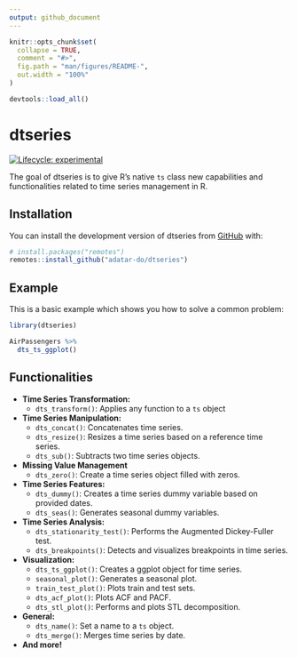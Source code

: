 ```yaml
---
output: github_document
---
```


<!-- README.md is generated from README.Rmd, please edit that file -->

```r
knitr::opts_chunk$set(
  collapse = TRUE,
  comment = "#>",
  fig.path = "man/figures/README-",
  out.width = "100%"
)

devtools::load_all()
```

# dtseries

<!-- badges: start -->

[![Lifecycle:
experimental](https://img.shields.io/badge/lifecycle-experimental-orange.svg)](https://lifecycle.r-lib.org/articles/stages.html#experimental)
<!-- badges: end -->

The goal of dtseries is to give R's native `ts` class new capabilities and functionalities related to time series management in R.

## Installation

You can install the development version of dtseries from
[GitHub](https://github.com/) with:

``` r
# install.packages("remotes")
remotes::install_github("adatar-do/dtseries")
```

## Example

This is a basic example which shows you how to solve a common problem:

```r
library(dtseries)

AirPassengers %>% 
  dts_ts_ggplot()
```

## Functionalities

*   **Time Series Transformation:**
    *   `dts_transform()`: Applies any function to a `ts` object
*   **Time Series Manipulation:**
    *   `dts_concat()`: Concatenates time series.
    *   `dts_resize()`: Resizes a time series based on a reference time
        series.
    *   `dts_sub()`: Subtracts two time series objects.
*   **Missing Value Management**
    *   `dts_zero()`: Create a time series object filled with zeros.
*   **Time Series Features:**
    *   `dts_dummy()`: Creates a time series dummy variable based on
        provided dates.
    *   `dts_seas()`: Generates seasonal dummy variables.
*   **Time Series Analysis:**
    *   `dts_stationarity_test()`: Performs the Augmented Dickey-Fuller
        test.
    *   `dts_breakpoints()`: Detects and visualizes breakpoints in time
        series.
*   **Visualization:**
    *   `dts_ts_ggplot()`: Creates a ggplot object for time series.
    *   `seasonal_plot()`: Generates a seasonal plot.
    *   `train_test_plot()`: Plots train and test sets.
    *   `dts_acf_plot()`: Plots ACF and PACF.
    *   `dts_stl_plot()`: Performs and plots STL decomposition.
*   **General:**
    *   `dts_name()`: Set a name to a `ts` object.
    *   `dts_merge()`: Merges time series by date.
*   **And more!**
